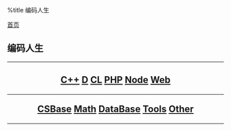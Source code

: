 %title 编码人生

[[../index|首页]]
==编码人生==
----
<center>
<h2>
[[cpp/index|C++]]
[[d/index|D]]
[[commonlisp/index|CL]]
[[php/index|PHP]]
[[node/index|Node]]
[[web/index|Web]]
----
[[csbase/index|CSBase]]
[[math/index|Math]]
[[database/index|DataBase]]
[[tools/index|Tools]]
[[other/index|Other]]
</h2>
</center>
----
